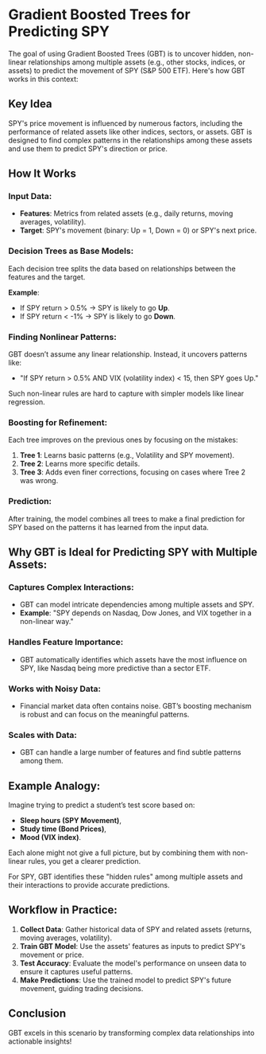 # Gradient Boosted Trees for Predicting SPY

The goal of using Gradient Boosted Trees (GBT) is to uncover hidden, non-linear relationships among multiple assets (e.g., other stocks, indices, or assets) to predict the movement of SPY (S&P 500 ETF). Here's how GBT works in this context:

## Key Idea

SPY's price movement is influenced by numerous factors, including the performance of related assets like other indices, sectors, or assets. GBT is designed to find complex patterns in the relationships among these assets and use them to predict SPY's direction or price.

## How It Works

### Input Data:

- **Features**: Metrics from related assets (e.g., daily returns, moving averages, volatility).
- **Target**: SPY's movement (binary: Up = 1, Down = 0) or SPY's next price.

### Decision Trees as Base Models:

Each decision tree splits the data based on relationships between the features and the target.

**Example**:
- If SPY return > 0.5% → SPY is likely to go **Up**.
- If SPY return < -1% → SPY is likely to go **Down**.

### Finding Nonlinear Patterns:

GBT doesn’t assume any linear relationship. Instead, it uncovers patterns like:
- "If SPY return > 0.5% AND VIX (volatility index) < 15, then SPY goes Up."

Such non-linear rules are hard to capture with simpler models like linear regression.

### Boosting for Refinement:

Each tree improves on the previous ones by focusing on the mistakes:
1. **Tree 1**: Learns basic patterns (e.g., Volatility and SPY movement).
2. **Tree 2**: Learns more specific details.
3. **Tree 3**: Adds even finer corrections, focusing on cases where Tree 2 was wrong.

### Prediction:

After training, the model combines all trees to make a final prediction for SPY based on the patterns it has learned from the input data.

## Why GBT is Ideal for Predicting SPY with Multiple Assets:

### Captures Complex Interactions:

- GBT can model intricate dependencies among multiple assets and SPY.
- **Example**: "SPY depends on Nasdaq, Dow Jones, and VIX together in a non-linear way."

### Handles Feature Importance:

- GBT automatically identifies which assets have the most influence on SPY, like Nasdaq being more predictive than a sector ETF.

### Works with Noisy Data:

- Financial market data often contains noise. GBT’s boosting mechanism is robust and can focus on the meaningful patterns.

### Scales with Data:

- GBT can handle a large number of features and find subtle patterns among them.

## Example Analogy:

Imagine trying to predict a student’s test score based on:
- **Sleep hours (SPY Movement)**,
- **Study time (Bond Prices)**,
- **Mood (VIX index)**.

Each alone might not give a full picture, but by combining them with non-linear rules, you get a clearer prediction.

For SPY, GBT identifies these "hidden rules" among multiple assets and their interactions to provide accurate predictions.

## Workflow in Practice:

1. **Collect Data**: Gather historical data of SPY and related assets (returns, moving averages, volatility).
2. **Train GBT Model**: Use the assets' features as inputs to predict SPY's movement or price.
3. **Test Accuracy**: Evaluate the model's performance on unseen data to ensure it captures useful patterns.
4. **Make Predictions**: Use the trained model to predict SPY's future movement, guiding trading decisions.

## Conclusion

GBT excels in this scenario by transforming complex data relationships into actionable insights!
